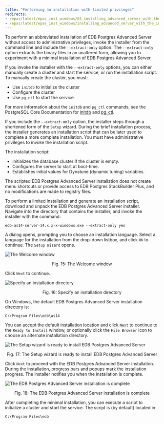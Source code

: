 ```yaml
---
title: "Performing an installation with limited privileges"
redirects:
- /epas/latest/epas_inst_windows/03_installing_advanced_server_with_the_interactive_installer/02_invoking_the_graphical_installer_from_the_command_line/02_performing_an_installation_with_limited_privileges/
- /epas/latest/epas_inst_windows/installing_advanced_server_with_the_interactive_installer/invoking_the_graphical_installer_from_the_command_line/performing_an_installation_with_limited_privileges/
---
```


<div id="performing_an_installation_with_limited_privileges" class="registered_link"></div>

To perform an abbreviated installation of EDB Postgres Advanced Server without access to administrative privileges, invoke the installer from the command line and include the `--extract-only` option. The `--extract-only` option extracts the binary files in an unaltered form, allowing you to experiment with a minimal installation of EDB Postgres Advanced Server.

If you invoke the installer with the `--extract-only` options, you can either manually create a cluster and start the service, or run the installation script. To manually create the cluster, you must:

-   Use `initdb` to initialize the cluster
-   Configure the cluster
-   Use `pg_ctl` to start the service

For more information about the `initdb` and `pg_ctl` commands, see the PostgreSQL Core Documentation for [initdb](https://www.postgresql.org/docs/current/static/app-initdb.html) and [pg_ctl](https://www.postgresql.org/docs/current/static/app-pg-ctl.html).

If you include the `--extract-only` option, the installer steps through a shortened form of the `Setup` wizard. During the brief installation process, the installer generates an installation script that can be later used to complete a more complete installation. You must have administrative privileges to invoke the installation script.

The installation script:

-   Initializes the database cluster if the cluster is empty.
-   Configures the server to start at boot-time.
-   Establishes initial values for Dynatune (dynamic tuning) variables.

The scripted EDB Postgres Advanced Server installation does not create menu shortcuts or provide access to EDB Postgres StackBuilder Plus, and no modifications are made to registry files.

To perform a limited installation and generate an installation script, download and unpack the EDB Postgres Advanced Server installer. Navigate into the directory that contains the installer, and invoke the installer with the command:

```text
edb-as14-server-14.x.x-x-windows.exe --extract-only yes
```

A dialog opens, prompting you to choose an installation language. Select a language for the installation from the drop-down listbox, and click `OK` to continue. The `Setup Wizard` opens.

![The Welcome window](../../../../images/advanced_server_installer_welcome.png)

<div style="text-align: center"> Fig. 15: The Welcome window </div>

Click `Next` to continue.

![Specify an installation directory](../../../../images/installation_directory.png)

<div style="text-align: center"> Fig. 16: Specify an installation directory </div>

On Windows, the default EDB Postgres Advanced Server installation directory is:

```text
C:\Program Files\edb\as14
```

You can accept the default installation location and click `Next` to continue to the `Ready to Install` window, or optionally click the `File Browser` icon to choose an alternate installation directory.

![The Setup wizard is ready to install EDB Postgres Advanced Server](../../../../images/ready_to_install.png)

<div style="text-align: center"> Fig. 17: The Setup wizard is ready to install EDB Postgres Advanced Server </div>

Click `Next` to proceed with the EDB Postgres Advanced Server installation. During the installation, progress bars and popups mark the installation progress. The installer notifies you when the installation is complete.

![The EDB Postgres Advanced Server installation is complete](../../../../images/advanced_server_installation_completion.png)

<div style="text-align: center"> Fig. 18: The EDB Postgres Advanced Server installation is complete </div>

After completing the minimal installation, you can execute a script to initialize a cluster and start the service. The script is (by default) located in:

```text
C:\Program Files\edb
```
